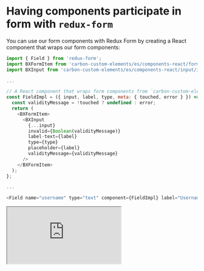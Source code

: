 
<Meta title="Introduction/Form paticipation" />

# Having components participate in form with `redux-form`

You can use our form components with Redux Form by creating a React component that wraps our form components:

```javascript
import { Field } from 'redux-form';
import BXFormItem from 'carbon-custom-elements/es/components-react/form/form-item';
import BXInput from 'carbon-custom-elements/es/components-react/input/input';

...

// A React component that wraps form components from `carbon-custom-elements`
const FieldImpl = ({ input, label, type, meta: { touched, error } }) => {
  const validityMessage = !touched ? undefined : error;
  return (
    <BXFormItem>
      <BXInput
        {...input}
        invalid={Boolean(validityMessage)}
        label-text={label}
        type={type}
        placeholder={label}
        validityMessage={validityMessage}
      />
    </BXFormItem>
  );
};

...

<Field name="username" type="text" component={FieldImpl} label="Username" />
```

<iframe
  src="https://codesandbox.io/embed/github/carbon-design-system/carbon-custom-elements/tree/master/examples/codesandbox/form/redux-form?fontsize=14&hidenavigation=1&theme=light"
  style={{ width: '100%', height: '500px', border: 'solid rgba(0,0,0,0.1) 1px', boxShadow: 'rgba(0,0,0,0.1) 0 1px 3px 0' }}
  title="carbon-custom-elements-getting-started"
  sandbox="allow-modals allow-forms allow-popups allow-scripts allow-same-origin"
></iframe>
